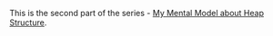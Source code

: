
This is the second part of the series - [My Mental Model about Heap Structure](/posts/Heap-data-structure).

<BinaryNode value={10} position={1} />
